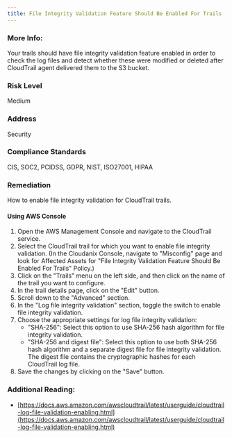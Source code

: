 ```yaml
---
title: File Integrity Validation Feature Should Be Enabled For Trails
---
```


### More Info:

Your trails should have file integrity validation feature enabled in order to check the log files and detect whether these were modified or deleted after CloudTrail agent delivered them to the S3 bucket.

### Risk Level

Medium

### Address

Security

### Compliance Standards

CIS, SOC2, PCIDSS, GDPR, NIST, ISO27001, HIPAA

### Remediation

How to enable file integrity validation for CloudTrail trails.

#### Using AWS Console

1. Open the AWS Management Console and navigate to the CloudTrail service.
2. Select the CloudTrail trail for which you want to enable file integrity validation.
    (In the Cloudanix Console, navigate to "Misconfig" page and look for Affected Assets for "File Integrity Validation Feature Should Be Enabled For Trails" Policy.)
3. Click on the "Trails" menu on the left side, and then click on the name of the trail you want to configure.
4. In the trail details page, click on the "Edit" button.
5. Scroll down to the "Advanced" section.
6. In the "Log file integrity validation" section, toggle the switch to enable file integrity validation.
7. Choose the appropriate settings for log file integrity validation:
   - "SHA-256": Select this option to use SHA-256 hash algorithm for file integrity validation.
   - "SHA-256 and digest file": Select this option to use both SHA-256 hash algorithm and a separate digest file for file integrity validation. The digest file contains the cryptographic hashes for each CloudTrail log file.
8. Save the changes by clicking on the "Save" button.

### Additional Reading:

- [https://docs.aws.amazon.com/awscloudtrail/latest/userguide/cloudtrail-log-file-validation-enabling.html](https://docs.aws.amazon.com/awscloudtrail/latest/userguide/cloudtrail-log-file-validation-enabling.html)
